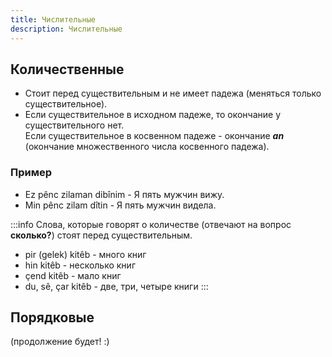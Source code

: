 ```yaml
---
title: Числительные
description: Числительные
---
```


## Количественные

* Стоит перед существительным и не имеет падежа (меняться только существительное).
* Если существительное в исходном падеже, то окончание у существительного нет.<br/>Если существительное в косвенном падеже - окончание ___an___ (окончание множественного числа косвенного падежа).

### Пример

* Ez pênc zilaman dibînim - Я пять мужчин вижу.
* Min pênc zilam dîtin - Я пять мужчин видела.

:::info
Слова, которые говорят о количестве (отвечают на вопрос __сколько?__) стоят перед существительным.

* pir (gelek) kitêb - много книг
* hin kitêb - несколько книг
* çend kitêb - мало книг
* du, sê, çar kitêb - две, три, четыре книги
:::

## Порядковые

(продолжение будет! :)